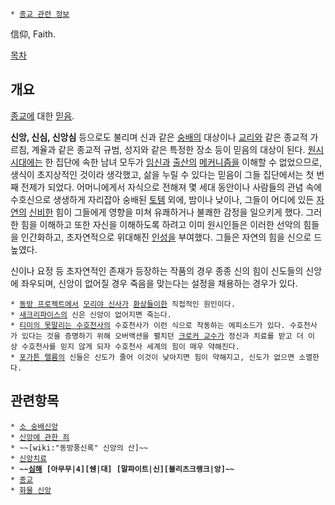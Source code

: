  * [[종교 관련 정보]]

信仰, Faith.

[[목차]]
== 개요 ==
[[종교]]에 대한 [[믿음]].

'''신앙, 신심, 신앙심''' 등으로도 불리며 신과 같은 [[숭배]]의 대상이나 [[교리]]와 같은 종교적 가르침, 계율과 같은 종교적 규범, 성지와 같은 특정한 장소 등이 믿음의 대상이 된다. [[원시 시대]]에는 한 집단에 속한 남녀 모두가 [[임신]]과 [[출산]]의 [[메커니즘]]을 이해할 수 없었으므로, 생식이 초지상적인 것이라 생각했고, 삶을 누릴 수 있다는 믿음이 그들 집단에서는 첫 번째 전제가 되었다. 어머니에게서 자식으로 전해져 몇 세대 동안이나 사람들의 관념 속에 수호신으로 생생하게 자리잡아 숭배된 [[토템]] 외에, 밤이나 낮이나, 그들이 어디에 있든 [[자연]]의 [[신비]]한 힘이 그들에게 영향을 미쳐 유쾌하거나 불쾌한 감정을 일으키게 했다. 그러한 힘을 이해하고 또한 자신을 이해하도록 하려고 이미 원시인들은 이러한 선악의 힘들을 인간화하고, 초자연적으로 위대해진 [[인성]]을 부여했다. 그들은 자연의 힘을 신으로 드높였다.

신이나 요정 등 초자연적인 존재가 등장하는 작품의 경우 종종 신의 힘이 신도들의 신앙에 좌우되며, 신앙이 없어질 경우 죽음을 맞는다는 설정을 채용하는 경우가 있다.

 * [[동방 프로젝트]]에서 [[모리야 신사]]가 [[환상들이]]한 직접적인 원인이다.
 * [[새크리파이스(게임)|새크리파이스]]의 신은 신앙이 없어지면 죽는다.
 * [[티미의 못말리는 수호천사]]의 수호천사가 이런 식으로 작동하는 에피소드가 있다. 수호천사가 있다는 것을 증명하기 위해 오버액션을 펼치던 [[덴젤 크로커|크로커 교수]]가 정신과 치료를 받고 더 이상 수호천사를 믿지 않게 되자 수호천사 세계의 힘이 매우 약해진다.
 * [[포가튼 렐름]]의 신들은 신도가 줄어 이것이 낮아지면 힘이 약해지고, 신도가 없으면 소멸한다.

== 관련항목 ==
 * [[소 숭배신앙]]
 * [[신앙에 관한 죄]]
 * ~~[wiki:"동방풍신록" 신앙의 산]~~
 * [[신앙치료]]
 * '''~~[[리그 오브 레전드|심해]] [아무무|4][쉔|대] [말파이트|신][블리츠크랭크|앙]~~'''
 * [[종교]]
 * [[화물 신앙]]
